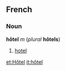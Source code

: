 ==French==
===Noun===
'''hôtel''' ''m'' (''plural'' '''hôtels''')

#[[hotel]]

[[et:Hôtel]]
[[it:hôtel]]